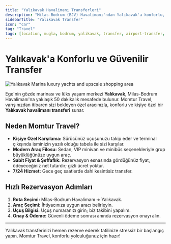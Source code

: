 ```yaml
---
title: "Yalıkavak Havalimanı Transferleri"
description: "Milas-Bodrum (BJV) Havalimanı'ndan Yalıkavak'a konforlu, özel ve güvenilir transfer hizmeti. Momtur Travel ile stressiz başlangıç."
sidebarTitle: "Yalıkavak Transfer"
icon: "car"
tag: "Travel"
tags: [location, mugla, bodrum, yalikavak, transfer, airport-transfer, travel, luxury, yachting]
---
```


# Yalıkavak'a Konforlu ve Güvenilir Transfer

![Yalıkavak Marina luxury yachts and upscale shopping area](https://images.unsplash.com/photo-1540979388789-6cee28a1cdc9?ixlib=rb-4.0.3&ixid=M3wxMjA3fDB8MHxwaG90by1wYWdlfHx8fGVufDB8fHx8fA%3D%3D&auto=format&fit=crop&w=1200&q=80)

Ege'nin gözde marinası ve lüks yaşam merkezi **Yalıkavak**, Milas-Bodrum Havalimanı'na yaklaşık 50 dakikalık mesafede bulunur. Momtur Travel, varışınızdan itibaren sizi bekleyen özel aracınızla, konforlu ve kişiye özel bir **Yalıkavak havalimanı transferi** sunar.

## Neden Momtur Travel?

* **Kişiye Özel Karşılama:** Sürücünüz uçuşunuzu takip eder ve terminal çıkışında isminizin yazılı olduğu tabela ile sizi karşılar.
* **Modern Araç Filosu:** Sedan, VIP minivan ve minibüs seçenekleriyle grup büyüklüğünüze uygun araç.
* **Sabit Fiyat & Şeffaflık:** Rezervasyon esnasında gördüğünüz fiyat, ödeyeceğiniz net tutardır; gizli ücret yoktur.
* **7/24 Hizmet:** Gece geç saatlerde dahi kesintisiz transfer.

## Hızlı Rezervasyon Adımları

1. **Rota Seçimi:** Milas-Bodrum Havalimanı ➜ Yalıkavak.
2. **Araç Seçimi:** İhtiyacınıza uygun aracı belirleyin.
3. **Uçuş Bilgisi:** Uçuş numaranızı girin; biz takibini yapalım.
4. **Onay & Ödeme:** Güvenli ödeme sonrası anında rezervasyon onayı alın.

---

Yalıkavak transferinizi hemen rezerve ederek tatilinize stressiz bir başlangıç yapın. Momtur Travel, konforlu yolculuğunuz için hazır!
